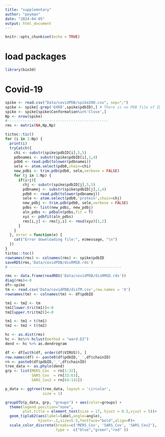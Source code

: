 ```yaml
---
title: "supplemntary"
author: "peyman"
date: "2024-04-05"
output: html_document
---
```


```r
knitr::opts_chunk$set(echo = TRUE)
```

# load packages

```r
library(bio3d)
```

# Covid-19

```r
spike <- read.csv("Data/covidPDB/spike200.csv", sep=";")
spike <- spike[-grep('6XR8',spike$pdbID),] # There is no PDB file of ID 6XR8
spike <- spike[spike$Conformation%in%'Close',]
Np <- nrow(spike)
#----------------------------------------------
rms <- matrix(NA,Np,Np)

tictoc::tic()
for (i in 1:Np) {
  print(i)
  tryCatch({
    chi <- substr(spike$pdbID[i],5,5)
    pdbnamei <- substr(spike$pdbID[i],1,4)
    pdb0 <- read.pdb(tolower(pdbnamei))
    sele <- atom.select(pdb0,chain=chi)
    new_pdbi <- trim.pdb(pdb0, sele,verbose = FALSE)
    for (j in 1:Np) {
      if(i>j){
        chj <- substr(spike$pdbID[j],5,5)
        pdbnamej <- substr(spike$pdbID[j],1,4)
        pdb0 <- read.pdb(tolower(pdbnamej))
        sele <- atom.select(pdb0,'protein',chain=chj)
        new_pdbj <- trim.pdb(pdb0, sele,verbose = FALSE)
        pdbs <- list(new_pdbi, new_pdbj)
        aln_pdbs <- pdbaln(pdbs,fit = T)
        xyz <- pdbfit(aln_pdbs)
        rms[i,j] <- rms[j,i] <- rmsd(xyz)[1,2]
      }
    }
  }, error = function(e) {
    cat("Error downloading file:", e$message, "\n")
  })
}
tictoc::toc()
rownames(rms) <- colnames(rms) <- spike$pdbID
saveRDS(rms,'Data/covidPDB/disRMSD.rds')
# ---------------------------------------------------

rms <- data.frame(readRDS('Data/covidPDB/disRMSD.rds'))
diag(rms)<-0
df<-spike
tm <- read.csv('Data/covidPDB/disTM.csv',row.names = 'X')
rownames(tm) <- colnames(tm) <- df$pdbID

tm1 <- tm2 <- tm
tm1[lower.tri(tm1)]<-0
tm2[upper.tri(tm2)]<-0

tm1 <- tm1 + t(tm1)
tm2 <- tm2 + t(tm2)

hc <- as.dist(rms)
hc <- hc%>% hclust(method = "ward.D2")
dend <- hc %>% as.dendrogram

df <- df[with(df, order(df$VIRUS)), ]
row.names(df) <- paste0(df$pdbID,'_',df$chainID)
rn <- paste0(df$pdbID,'_',df$chainID)
tree_data <- as.phylo(dend)
grp <- list(MERS_Cov  = rn[1:32],
            SARS_Cov  = rn[33:63],
            SARS_Cov2 = rn[64:143])

p_data <- ggtree(tree_data, layout = 'circular',
                 size = 1) 

groupOTU(p_data, grp, "groups") + aes(color=groups) +
  theme(legend.position="none",
        plot.title = element_text(size = 17, hjust = 0.5,vjust = 5))+
  geom_tiplab2(aes(label=label,angle=angle),
               hjust=-.1,size=5.5,fontface="bold",align=F)+
  scale_color_discrete(breaks=c('MERS_Cov', 'SARS_Cov', 'SARS_Cov2'),
                       type =  c("blue","green","red" ))

```

